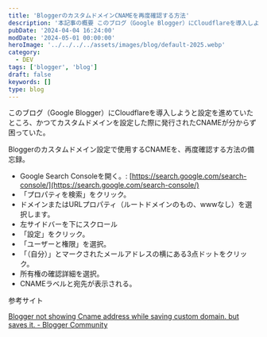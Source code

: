 ```yaml
---
title: 'BloggerのカスタムドメインCNAMEを再度確認する方法'
description: '本記事の概要 このブログ（Google Blogger）にCloudflareを導入しようと設定を進めていたところ、かつてカスタムドメインを設定した際に発行されたCNAMEが分からず困っていた。Bloggerのカスタムドメイン設定で使用するCNAMEを、再度確認する方法の備忘録。'
pubDate: '2024-04-04 16:24:00'
modDate: '2024-05-01 00:00:00'
heroImage: '../../../../assets/images/blog/default-2025.webp'
category:
  - DEV
tags: ['blogger', 'blog']
draft: false
keywords: []
type: blog
---
```


このブログ（Google Blogger）にCloudflareを導入しようと設定を進めていたところ、かつてカスタムドメインを設定した際に発行されたCNAMEが分からず困っていた。

Bloggerのカスタムドメイン設定で使用するCNAMEを、再度確認する方法の備忘録。

- Google Search Consoleを開く。: [https://search.google.com/search-console/](https://search.google.com/search-console/)
- 「プロパティを検索」をクリック。
- ドメインまたはURLプロパティ（ルートドメインのもの、wwwなし）を選択します。
- 左サイドバーを下にスクロール
- 「設定」をクリック。
- 「ユーザーと権限」を選択。
- 「（自分）」とマークされたメールアドレスの横にある3点ドットをクリック。
- 所有権の確認詳細を選択。
- CNAMEラベルと宛先が表示される。

参考サイト

[Blogger not showing Cname address while saving custom domain. but saves it. - Blogger Community](https://support.google.com/blogger/thread/237602506/blogger-not-showing-cname-address-while-saving-custom-domain-but-saves-it?hl=en)
